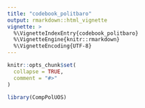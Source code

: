 ```yaml
---
title: "codebook_politbaro"
output: rmarkdown::html_vignette
vignette: >
  %\VignetteIndexEntry{codebook_politbaro}
  %\VignetteEngine{knitr::rmarkdown}
  %\VignetteEncoding{UTF-8}
---
```


```r
knitr::opts_chunk$set(
  collapse = TRUE,
  comment = "#>"
)
```

```r
library(CompPolUOS)
```
